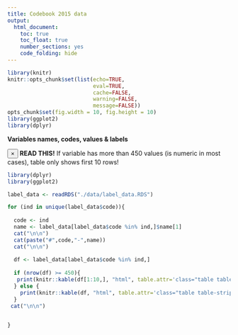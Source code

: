 ```yaml
---
title: Codebook 2015 data
output: 
  html_document: 
    toc: true
    toc_float: true
    number_sections: yes
    code_folding: hide
---
```



```r
library(knitr)
knitr::opts_chunk$set(list(echo=TRUE,
                           eval=TRUE,
                           cache=FALSE,
                           warning=FALSE,
                           message=FALSE))
opts_chunk$set(fig.width = 10, fig.height = 10)
library(ggplot2)
library(dplyr)
```


**Variables names, codes, values & labels**

<div class="alert alert-dismissible alert-danger">
  <button type="button" class="close" data-dismiss="alert">&times;</button>
  <strong>READ THIS!</strong> If variable has more than 450 values (is numeric in most cases), table only shows first 10 rows!
</div>


```r
library(dplyr)
library(ggplot2)

label_data <- readRDS("./data/label_data.RDS")

for (ind in unique(label_data$code)){
  
  code <- ind
  name <- label_data[label_data$code %in% ind,]$name[1]
  cat("\n\n")
  cat(paste("#",code,"-",name))
  cat("\n\n")
  
  df <- label_data[label_data$code %in% ind,]
  
  if (nrow(df) >= 450){
   print(knitr::kable(df[1:10,], "html", table.attr='class="table table-striped table-hover"')) 
  } else {
    print(knitr::kable(df, "html", table.attr='class="table table-striped table-hover"'))
  }
 cat("\n\n")

  
}
```


